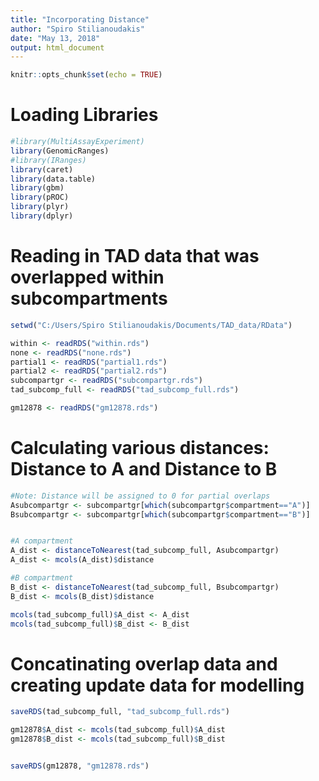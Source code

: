 ```yaml
---
title: "Incorporating Distance"
author: "Spiro Stilianoudakis"
date: "May 13, 2018"
output: html_document
---
```


```r
knitr::opts_chunk$set(echo = TRUE)
```

# Loading Libraries

```r
#library(MultiAssayExperiment)
library(GenomicRanges)
#library(IRanges)
library(caret)
library(data.table)
library(gbm)
library(pROC)
library(plyr)
library(dplyr)
```

# Reading in TAD data that was overlapped within subcompartments

```r

setwd("C:/Users/Spiro Stilianoudakis/Documents/TAD_data/RData")

within <- readRDS("within.rds")
none <- readRDS("none.rds")
partial1 <- readRDS("partial1.rds")
partial2 <- readRDS("partial2.rds")
subcompartgr <- readRDS("subcompartgr.rds")
tad_subcomp_full <- readRDS("tad_subcomp_full.rds")

gm12878 <- readRDS("gm12878.rds")
```

# Calculating various distances: Distance to A and Distance to B

```r
#Note: Distance will be assigned to 0 for partial overlaps
Asubcompartgr <- subcompartgr[which(subcompartgr$compartment=="A")]
Bsubcompartgr <- subcompartgr[which(subcompartgr$compartment=="B")]


#A compartment
A_dist <- distanceToNearest(tad_subcomp_full, Asubcompartgr)
A_dist <- mcols(A_dist)$distance

#B compartment
B_dist <- distanceToNearest(tad_subcomp_full, Bsubcompartgr)
B_dist <- mcols(B_dist)$distance

mcols(tad_subcomp_full)$A_dist <- A_dist
mcols(tad_subcomp_full)$B_dist <- B_dist
```


# Concatinating overlap data and creating update data for modelling 

```r

saveRDS(tad_subcomp_full, "tad_subcomp_full.rds")

gm12878$A_dist <- mcols(tad_subcomp_full)$A_dist
gm12878$B_dist <- mcols(tad_subcomp_full)$B_dist


saveRDS(gm12878, "gm12878.rds")
```
